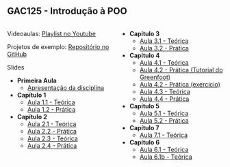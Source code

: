 ## GAC125 - Introdução à POO {.smaller}

::: {.nonincremental .fontsize80}

:::: {.columns}


::: {.column width="50%"}

[Videoaulas]{.alert}: [Playlist no Youtube](https://www.youtube.com/watch?v=Pn49AxSBQ7g&list=PLaPMgEYxCSWep1GK69nOMWPr20zPKRILC)

[Projetos de exemplo]{.alert}: [Repositório no GitHub](https://github.com/orgs/ufla-ipoo/repositories)

[Slides]{.alert} 

- **Primeira Aula**
  - [Apresentação da disciplina](https://docs.google.com/presentation/d/19KcDBJ90PKpsOwnPbpHvcfIhM-DM1j_cIJgbEhxM5gE/edit?usp=sharing)
- **Capítulo 1**
  - [Aula 1.1 - Teórica](cap1-1.html)
  - [Aula 1.2 - Prática](cap1-2.html)
- **Capítulo 2**
  - [Aula 2.1 - Teórica](cap2-1.html)
  - [Aula 2.2 - Prática](cap2-2.html)
  - [Aula 2.3 - Teórica](cap2-3.html)
  - [Aula 2.4 - Prática](cap2-4.html)

:::

::: {.column width="50%"}

- **Capítulo 3**
  - [Aula 3.1 - Teórica](cap3-1.html)
  - [Aula 3.2 - Prática](cap3-2.html)
- **Capítulo 4**
  - [Aula 4.1 - Teórica](cap4-1.html)
  - [Aula 4.2 - Prática (Tutorial do Greenfoot)](greenfoot-tutorial.html)
  - [Aula 4.2 - Prática (exercício)](cap4-2.html)
  - [Aula 4.3 - Teórica](cap4-3.html)
  - [Aula 4.4 - Prática](https://github.com/ufla-ipoo/produtos)
- **Capítulo 5**
  - [Aula 5.1 - Teórica](cap5-1.html)
  - [Aula 5.2 - Prática](cap5-2.html)
- **Capítulo 7**
  - [Aula 7.1 - Teórica](https://docs.google.com/presentation/d/1DZTU_jEUavfASD8cIGk_YzywxBkGDEHsn8lAQxtxycw/edit?usp=sharing)
- **Capítulo 6**
  - [Aula 6.1 - Teórica](cap6-1.html)
  - [Aula 6.1b - Teórica](https://docs.google.com/presentation/d/13j1yuqfqCCknchh2eX0scH2ovJpUfHhZCriwtG0sEUE/edit?usp=sharing)
 

:::

::::




:::